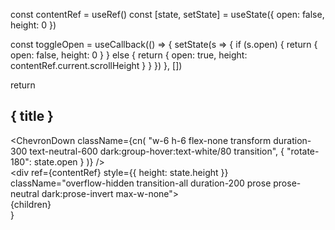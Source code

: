 
  const contentRef = useRef()
  const [state, setState] = useState({ open: false, height: 0 })

  const toggleOpen = useCallback(() => {
    setState(s => {
      if (s.open) {
        return { open: false, height: 0 }
      } else {
        return { open: true, height: contentRef.current.scrollHeight }
      }
    })
  }, [])

  return <div className="flex flex-col border border-neutral-200 dark:border-white/20 rounded-lg px-4">
      <div
        className="flex flex-row items-center gap-4 cursor-pointer py-3 group text-neutral-900 not-prose"
        onClick={toggleOpen}
        >
        <h2 className="max-w-none prose prose-neutral dark:prose-invert font-semibold flex-grow select-none transition group-hover:text-neutral-500">{ title }</h2>
        <ChevronDown
          className={cn(
            "w-6 h-6 flex-none transform duration-300 text-neutral-600 dark:group-hover:text-white/80 transition",
            { "rotate-180": state.open }
          )}
        />
      </div>
      <div
        ref={contentRef}
        style={{ height: state.height }}
        className="overflow-hidden transition-all duration-200 prose prose-neutral dark:prose-invert max-w-none">
          <div className="mt-1 mb-4">
            {children}
          </div>
      </div>
    </div>
}
